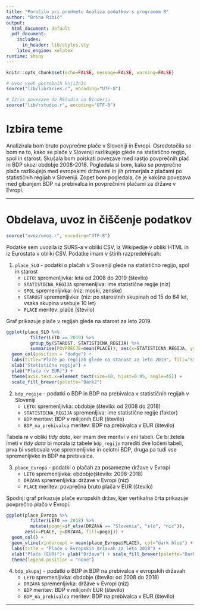 ```yaml
---
title: "Poročilo pri predmetu Analiza podatkov s programom R"
author: "Brina Ribič"
output:
  html_document: default
  pdf_document:
    includes:
      in_header: lib/styles.sty
    latex_engine: xelatex
runtime: shiny
---
```


```r
knitr::opts_chunk$set(echo=FALSE, message=FALSE, warning=FALSE)

# Uvoz vseh potrebnih knjižnic
source("lib/libraries.r", encoding="UTF-8")
```

```r
# Izris povezave do RStudia na Binderju
source("lib/rstudio.r", encoding="UTF-8")
```

# Izbira teme

Analizirala bom bruto povprečne plače v Sloveniji in Evropi. Osredotočila se bom na to, kako se plače v Sloveniji razlikujejo glede na statistično regijo, spol in starost. Skušala bom poiskati povezave med rastjo povprečnih plač in BDP skozi obdobje 2008-2018. Pogledala si bom, kako se povprečne plače razlikujejo med evropskimi državami in jih primerjala z plačami po statističnih regijah v Sloveniji. Zopet bom pogledala, če je kakšna povezava med gibanjem BDP na prebivalca in povprečnimi plačami za države v Evropi.


***

# Obdelava, uvoz in čiščenje podatkov

```r
source("uvoz/uvoz.r", encoding="UTF-8")
```
  
Podatke sem uvozila iz SURS-a v obliki CSV, iz Wikipedije v obliki HTML in iz Eurostata v obliki CSV. Podatke imam v štirih razpredelnicah:

1. `place_SLO` - podatki o plačah v Sloveniji glede na statistično regijo, spol in starost
   - `LETO`: spremenljivka: leta od 2008 do 2019 (število)
   - `STATISTICNA_REGIJA` spremenljiva: ime statistične regije (niz)
   - `SPOL` spremenljivka: (niz: moski, zenske)
   - `STAROST` spremenljivka: (niz: po starostnih skupinah od 15 do 64 let, vsaka skupina          vsebuje 10 let)
   - `PLACE` meritev: plače (število)
   
Graf prikazuje plače v regijah glede na starost za leto 2019.

```r
ggplot(place_SLO %>% 
         filter(LETO == 2019) %>% 
         group_by(STAROST, STATISTICNA_REGIJA) %>% 
         summarise(POVPRECJE=mean(PLACE)), aes(x=STATISTICNA_REGIJA, y=POVPRECJE, fill=factor(STAROST))) + 
  geom_col(position = "dodge") + 
  labs(title="Plače po regijah glede na starost za leto 2019", fill="Starost") + 
  xlab("Statistična regija") + 
  ylab("Plača (v EUR)") +
  theme(axis.text.x=element_text(size=10, hjust=0.95, angle=45)) +
  scale_fill_brewer(palette="Dark2")

```

2. `bdp_regije` - podatki o BDP in BDP na prebivalca v statističnih regijah v Sloveniji
   - `LETO`: spremenljivka: obdobje (število: od 2008 do 2018)
   - `STATISTICNA_REGIJA` spremenljiva: ime statistične regije (faktor)
   - `BDP` meritev: BDP v milijonih EUR (število)
   - `BDP_na_prebivalca` meritev: BDP na prebivalca v EUR (število)

   
Tabela ni v obliki *tidy data*, ker imam dve meritvi v eni tabeli. Če bi želela imeti v *tidy data* bi morala iz tabele `bdp_regije` narediti dve ločeni tabeli, prva bi vsebovala vse spremenljivke in celotni BDP, druga pa tudi vse spremenljivke in BDP na prebivalca.
   
3. `place_Evropa` - podatki o plačah za posamezne države v Evropi
   - `LETO` spremenljivka: obdobje(število: 2008-2018)
   - `DRZAVA` spremenljivka: države v Evropi (niz)
   - `PLACE` meritev: povprečna bruto plača v EUR (število)

Spodnji graf prikazuje plače evropskih držav, kjer vertikalna črta prikazuje povprečno plačo v Evropi.
   
```r
ggplot(place_Evropa %>% 
         filter(LETO == 2018) %>% 
         mutate(pogoj=if_else(DRZAVA == "Slovenia", "slo", "nic")), 
       aes(x=PLACE, y=DRZAVA, fill=pogoj)) + 
  geom_col() + 
  geom_vline(xintercept = mean(place_Evropa$PLACE), col="dark blue") + 
  labs(title = "Plače v Evropskih državah za leto 2018") + 
  xlab("Plače (EUR)")+ ylab("Država") + scale_fill_brewer(palette="Dark2") + 
  theme(legend.position = "none")

```

   
4. `bdp_skupaj` - podatki o BDP in BDP na prebivalca v evropskih državah
   - `LETO` spremenljivka: obdobje (število: od 2008 do 2018)
   - `DRZAVA` spremenljivka: države v Evropi (niz)
   - `BDP` meritev: BDP v milijonih EUR (število)
   - `BDP_na_prebivalca` meritev: BDP na prebivalca v EUR (število)
   

***





